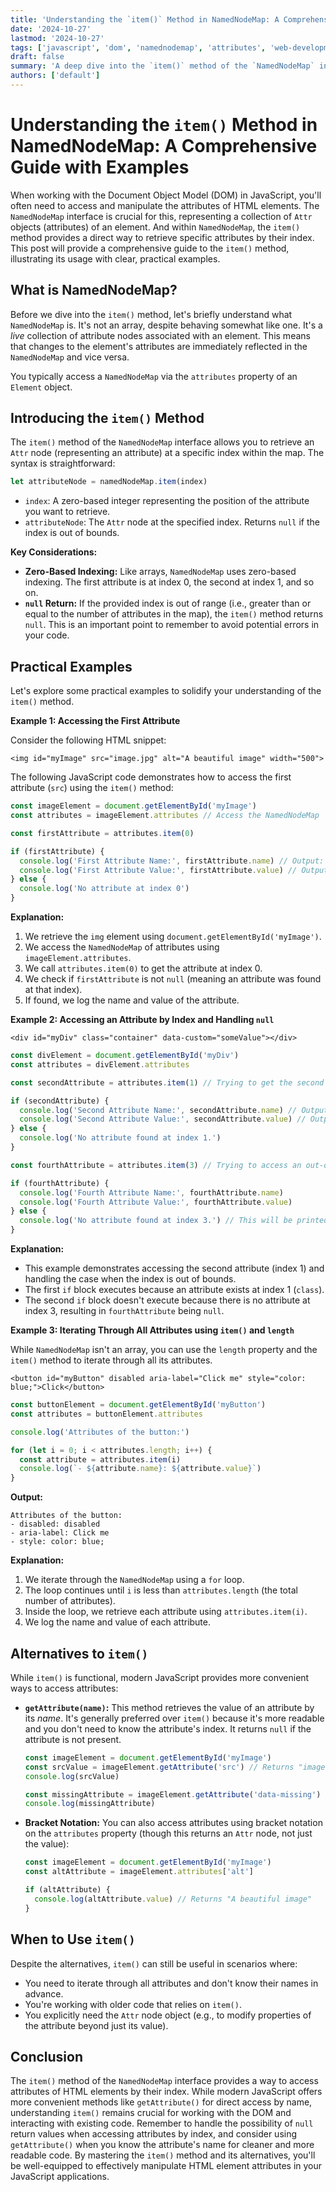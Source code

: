 ```yaml
---
title: 'Understanding the `item()` Method in NamedNodeMap: A Comprehensive Guide with Examples'
date: '2024-10-27'
lastmod: '2024-10-27'
tags: ['javascript', 'dom', 'namednodemap', 'attributes', 'web-development', 'tutorial']
draft: false
summary: 'A deep dive into the `item()` method of the `NamedNodeMap` interface in JavaScript, used for accessing attributes of HTML elements. Learn how to effectively use it with practical examples.'
authors: ['default']
---
```


# Understanding the `item()` Method in NamedNodeMap: A Comprehensive Guide with Examples

When working with the Document Object Model (DOM) in JavaScript, you'll often need to access and manipulate the attributes of HTML elements. The `NamedNodeMap` interface is crucial for this, representing a collection of `Attr` objects (attributes) of an element. And within `NamedNodeMap`, the `item()` method provides a direct way to retrieve specific attributes by their index. This post will provide a comprehensive guide to the `item()` method, illustrating its usage with clear, practical examples.

## What is NamedNodeMap?

Before we dive into the `item()` method, let's briefly understand what `NamedNodeMap` is. It's not an array, despite behaving somewhat like one. It's a _live_ collection of attribute nodes associated with an element. This means that changes to the element's attributes are immediately reflected in the `NamedNodeMap` and vice versa.

You typically access a `NamedNodeMap` via the `attributes` property of an `Element` object.

## Introducing the `item()` Method

The `item()` method of the `NamedNodeMap` interface allows you to retrieve an `Attr` node (representing an attribute) at a specific index within the map. The syntax is straightforward:

```javascript
let attributeNode = namedNodeMap.item(index)
```

- `index`: A zero-based integer representing the position of the attribute you want to retrieve.
- `attributeNode`: The `Attr` node at the specified index. Returns `null` if the index is out of bounds.

**Key Considerations:**

- **Zero-Based Indexing:** Like arrays, `NamedNodeMap` uses zero-based indexing. The first attribute is at index 0, the second at index 1, and so on.
- **`null` Return:** If the provided index is out of range (i.e., greater than or equal to the number of attributes in the map), the `item()` method returns `null`. This is an important point to remember to avoid potential errors in your code.

## Practical Examples

Let's explore some practical examples to solidify your understanding of the `item()` method.

**Example 1: Accessing the First Attribute**

Consider the following HTML snippet:

```plaintext
<img id="myImage" src="image.jpg" alt="A beautiful image" width="500">
```

The following JavaScript code demonstrates how to access the first attribute (`src`) using the `item()` method:

```javascript
const imageElement = document.getElementById('myImage')
const attributes = imageElement.attributes // Access the NamedNodeMap

const firstAttribute = attributes.item(0)

if (firstAttribute) {
  console.log('First Attribute Name:', firstAttribute.name) // Output: First Attribute Name: src
  console.log('First Attribute Value:', firstAttribute.value) // Output: First Attribute Value: image.jpg
} else {
  console.log('No attribute at index 0')
}
```

**Explanation:**

1.  We retrieve the `img` element using `document.getElementById('myImage')`.
2.  We access the `NamedNodeMap` of attributes using `imageElement.attributes`.
3.  We call `attributes.item(0)` to get the attribute at index 0.
4.  We check if `firstAttribute` is not `null` (meaning an attribute was found at that index).
5.  If found, we log the name and value of the attribute.

**Example 2: Accessing an Attribute by Index and Handling `null`**

```plaintext
<div id="myDiv" class="container" data-custom="someValue"></div>
```

```javascript
const divElement = document.getElementById('myDiv')
const attributes = divElement.attributes

const secondAttribute = attributes.item(1) // Trying to get the second attribute (class)

if (secondAttribute) {
  console.log('Second Attribute Name:', secondAttribute.name) // Output: Second Attribute Name: class
  console.log('Second Attribute Value:', secondAttribute.value) // Output: Second Attribute Value: container
} else {
  console.log('No attribute found at index 1.')
}

const fourthAttribute = attributes.item(3) // Trying to access an out-of-bounds index

if (fourthAttribute) {
  console.log('Fourth Attribute Name:', fourthAttribute.name)
  console.log('Fourth Attribute Value:', fourthAttribute.value)
} else {
  console.log('No attribute found at index 3.') // This will be printed
}
```

**Explanation:**

- This example demonstrates accessing the second attribute (index 1) and handling the case when the index is out of bounds.
- The first `if` block executes because an attribute exists at index 1 (`class`).
- The second `if` block doesn't execute because there is no attribute at index 3, resulting in `fourthAttribute` being `null`.

**Example 3: Iterating Through All Attributes using `item()` and `length`**

While `NamedNodeMap` isn't an array, you can use the `length` property and the `item()` method to iterate through all its attributes.

```plaintext
<button id="myButton" disabled aria-label="Click me" style="color: blue;">Click</button>
```

```javascript
const buttonElement = document.getElementById('myButton')
const attributes = buttonElement.attributes

console.log('Attributes of the button:')

for (let i = 0; i < attributes.length; i++) {
  const attribute = attributes.item(i)
  console.log(`- ${attribute.name}: ${attribute.value}`)
}
```

**Output:**

```
Attributes of the button:
- disabled: disabled
- aria-label: Click me
- style: color: blue;
```

**Explanation:**

1.  We iterate through the `NamedNodeMap` using a `for` loop.
2.  The loop continues until `i` is less than `attributes.length` (the total number of attributes).
3.  Inside the loop, we retrieve each attribute using `attributes.item(i)`.
4.  We log the name and value of each attribute.

## Alternatives to `item()`

While `item()` is functional, modern JavaScript provides more convenient ways to access attributes:

- **`getAttribute(name)`:** This method retrieves the value of an attribute by its _name_. It's generally preferred over `item()` because it's more readable and you don't need to know the attribute's index. It returns `null` if the attribute is not present.

  ```javascript
  const imageElement = document.getElementById('myImage')
  const srcValue = imageElement.getAttribute('src') // Returns "image.jpg"
  console.log(srcValue)

  const missingAttribute = imageElement.getAttribute('data-missing') // Returns null
  console.log(missingAttribute)
  ```

- **Bracket Notation:** You can also access attributes using bracket notation on the `attributes` property (though this returns an `Attr` node, not just the value):

  ```javascript
  const imageElement = document.getElementById('myImage')
  const altAttribute = imageElement.attributes['alt']

  if (altAttribute) {
    console.log(altAttribute.value) // Returns "A beautiful image"
  }
  ```

## When to Use `item()`

Despite the alternatives, `item()` can still be useful in scenarios where:

- You need to iterate through all attributes and don't know their names in advance.
- You're working with older code that relies on `item()`.
- You explicitly need the `Attr` node object (e.g., to modify properties of the attribute beyond just its value).

## Conclusion

The `item()` method of the `NamedNodeMap` interface provides a way to access attributes of HTML elements by their index. While modern JavaScript offers more convenient methods like `getAttribute()` for direct access by name, understanding `item()` remains crucial for working with the DOM and interacting with existing code. Remember to handle the possibility of `null` return values when accessing attributes by index, and consider using `getAttribute()` when you know the attribute's name for cleaner and more readable code. By mastering the `item()` method and its alternatives, you'll be well-equipped to effectively manipulate HTML element attributes in your JavaScript applications.

